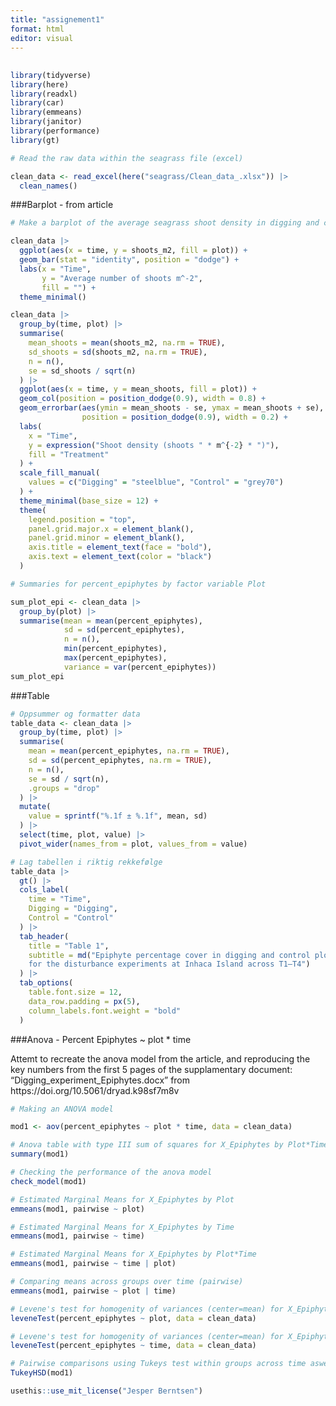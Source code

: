 ```yaml
---
title: "assignement1"
format: html
editor: visual
---
```


## 

```r

library(tidyverse)
library(here)
library(readxl)
library(car)
library(emmeans)
library(janitor)
library(performance)
library(gt)
```

```r
# Read the raw data within the seagrass file (excel)

clean_data <- read_excel(here("seagrass/Clean_data_.xlsx")) |> 
  clean_names()

```

###Barplot - from article

```r
# Make a barplot of the average seagrass shoot density in digging and control plots at each sampling occasion across T1–T4 (1, 3, 6, 12 months)

clean_data |> 
  ggplot(aes(x = time, y = shoots_m2, fill = plot)) +
  geom_bar(stat = "identity", position = "dodge") + 
  labs(x = "Time", 
       y = "Average number of shoots m^-2",
       fill = "") +
  theme_minimal()
```

```r
clean_data |>
  group_by(time, plot) |>
  summarise(
    mean_shoots = mean(shoots_m2, na.rm = TRUE),
    sd_shoots = sd(shoots_m2, na.rm = TRUE),
    n = n(),
    se = sd_shoots / sqrt(n)
  ) |>
  ggplot(aes(x = time, y = mean_shoots, fill = plot)) +
  geom_col(position = position_dodge(0.9), width = 0.8) +
  geom_errorbar(aes(ymin = mean_shoots - se, ymax = mean_shoots + se),
                position = position_dodge(0.9), width = 0.2) +
  labs(
    x = "Time",
    y = expression("Shoot density (shoots " * m^{-2} * ")"),
    fill = "Treatment"
  ) +
  scale_fill_manual(
    values = c("Digging" = "steelblue", "Control" = "grey70")
  ) +  
  theme_minimal(base_size = 12) +
  theme(
    legend.position = "top",
    panel.grid.major.x = element_blank(),
    panel.grid.minor = element_blank(),
    axis.title = element_text(face = "bold"),
    axis.text = element_text(color = "black")
  )

```



```r
# Summaries for percent_epiphytes by factor variable Plot

sum_plot_epi <- clean_data |> 
  group_by(plot) |> 
  summarise(mean = mean(percent_epiphytes), 
            sd = sd(percent_epiphytes), 
            n = n(), 
            min(percent_epiphytes),
            max(percent_epiphytes),
            variance = var(percent_epiphytes))
sum_plot_epi
```

###Table

```r


# Oppsummer og formatter data
table_data <- clean_data |>
  group_by(time, plot) |>
  summarise(
    mean = mean(percent_epiphytes, na.rm = TRUE),
    sd = sd(percent_epiphytes, na.rm = TRUE),
    n = n(),
    se = sd / sqrt(n),
    .groups = "drop"
  ) |>
  mutate(
    value = sprintf("%.1f ± %.1f", mean, sd)
  ) |>
  select(time, plot, value) |>
  pivot_wider(names_from = plot, values_from = value)

# Lag tabellen i riktig rekkefølge
table_data |>
  gt() |>
  cols_label(
    time = "Time",
    Digging = "Digging",
    Control = "Control"
  ) |>
  tab_header(
    title = "Table 1",
    subtitle = md("Epiphyte percentage cover in digging and control plots  
    for the disturbance experiments at Inhaca Island across T1–T4")
  ) |>
  tab_options(
    table.font.size = 12,
    data_row.padding = px(5),
    column_labels.font.weight = "bold"
  )


```



###Anova - Percent Epiphytes \~ plot \* time

Attemt to recreate the anova model from the article, and reproducing the key numbers from the first 5 pages of the supplamentary document: "Digging_experiment_Epiphytes.docx" from https://doi.org/10.5061/dryad.k98sf7m8v

```r
# Making an ANOVA model

mod1 <- aov(percent_epiphytes ~ plot * time, data = clean_data)

# Anova table with type III sum of squares for X_Epiphytes by Plot*Time
summary(mod1)

# Checking the performance of the anova model
check_model(mod1)

```

```r
# Estimated Marginal Means for X_Epiphytes by Plot
emmeans(mod1, pairwise ~ plot)
```

```r
# Estimated Marginal Means for X_Epiphytes by Time
emmeans(mod1, pairwise ~ time)
```

```r
# Estimated Marginal Means for X_Epiphytes by Plot*Time
emmeans(mod1, pairwise ~ time | plot)

```

```r
# Comparing means across groups over time (pairwise)
emmeans(mod1, pairwise ~ plot | time)
```

```r
# Levene's test for homogenity of variances (center=mean) for X_Epiphytes against Plot
leveneTest(percent_epiphytes ~ plot, data = clean_data)

```

```r
# Levene's test for homogenity of variances (center=mean) for X_Epiphytes against Time
leveneTest(percent_epiphytes ~ time, data = clean_data)

```


```r
# Pairwise comparisons using Tukeys test within groups across time aswell as across groups
TukeyHSD(mod1)

```




```r
usethis::use_mit_license("Jesper Berntsen")
```



